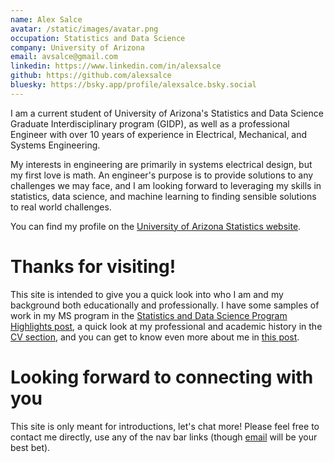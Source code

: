 ```yaml
---
name: Alex Salce
avatar: /static/images/avatar.png
occupation: Statistics and Data Science
company: University of Arizona
email: avsalce@gmail.com
linkedin: https://www.linkedin.com/in/alexsalce
github: https://github.com/alexsalce
bluesky: https://bsky.app/profile/alexsalce.bsky.social
---
```


I am a current student of University of Arizona's Statistics and Data Science Graduate Interdisciplinary program (GIDP), as well as a professional Engineer with over 10 years of experience in Electrical, Mechanical, and Systems Engineering. 

My interests in engineering are primarily in systems electrical design, but my first love is math. An engineer's purpose is to provide solutions to any challenges we may face, and I am looking forward to leveraging my skills in statistics, data science, and machine learning to finding sensible solutions to real world challenges.

You can find my profile on the [University of Arizona Statistics website](https://statistics.arizona.edu/person/alex-salce).

# Thanks for visiting!

This site is intended to give you a quick look into who I am and my background both educationally and professionally. I have some samples of work in my MS program in the [Statistics and Data Science Program Highlights post](/blog/programhighlights), a quick look at my professional and academic history in the [CV section](/resume), and you can get to know even more about me in [this post](/blog/aboutme).

# Looking forward to connecting with you

This site is only meant for introductions, let's chat more! Please feel free to contact me directly, use any of the nav bar links (though [email](mailto:avsalce@gmail.com) will be your best bet).
